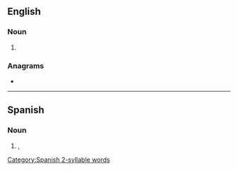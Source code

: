 ==English==

===Noun===
{{en-noun|~}}

# {{alternative spelling of|en|gouache}}

===Anagrams===
* {{anagrams|en|a=aceghu|gauche}}

----

==Spanish==

===Noun===
{{es-noun|mf}}

# {{lb|es|Colombia|slang}} {{l|en|lout}}, {{l|en|troublemaker}}

[[Category:Spanish 2-syllable words]]